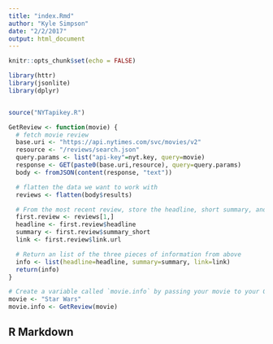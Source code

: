 ```yaml
---
title: "index.Rmd"
author: "Kyle Simpson"
date: "2/2/2017"
output: html_document
---
```


```r
knitr::opts_chunk$set(echo = FALSE)

library(httr)
library(jsonlite)
library(dplyr)


source("NYTapikey.R")

GetReview <- function(movie) {
  # fetch movie review
  base.uri <- "https://api.nytimes.com/svc/movies/v2"
  resource <- "/reviews/search.json"
  query.params <- list("api-key"=nyt.key, query=movie)
  response <- GET(paste0(base.uri,resource), query=query.params)
  body <- fromJSON(content(response, "text"))

  # flatten the data we want to work with
  reviews <- flatten(body$results)

  # From the most recent review, store the headline, short summary, and link to full article each in their own variables
  first.review <- reviews[1,]
  headline <- first.review$headline
  summary <- first.review$summary_short
  link <- first.review$link.url

  # Return an list of the three pieces of information from above
  info <- list(headline=headline, summary=summary, link=link)
  return(info)
}

# Create a variable called `movie.info` by passing your movie to your GetReview function
movie <- "Star Wars"
movie.info <- GetReview(movie)
```

## R Markdown


